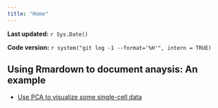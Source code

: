 ```yaml
---
title: "Home"
---
```


**Last updated:** `r Sys.Date()`

**Code version:** `r system("git log -1 --format='%H'", intern = TRUE)`

## Using Rmardown to document anaysis: An example

*  [Use PCA to visualize some single-cell data](single-cell-pca.html)
